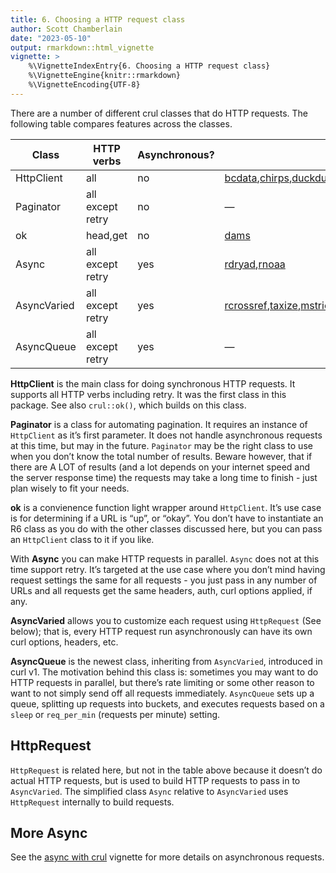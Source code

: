```yaml
---
title: 6. Choosing a HTTP request class
author: Scott Chamberlain
date: "2023-05-10"
output: rmarkdown::html_vignette
vignette: >
    %\VignetteIndexEntry{6. Choosing a HTTP request class}
    %\VignetteEngine{knitr::rmarkdown}
    %\VignetteEncoding{UTF-8}
---
```




There are a number of different crul classes that do HTTP requests. The following table compares features across the classes.

|Class|HTTP verbs|Asynchronous?|Packges using|
|---|---|---|---|
|HttpClient|all|no|[bcdata][],[chirps][],[duckduckr][],[gfonts][],[mindicador][],[nsapi][],[tradestatistics][],[viafr][]|
|Paginator|all except retry|no|---|
|ok|head,get|no|[dams][]|
|Async|all except retry|yes|[rdryad][],[rnoaa][]|
|AsyncVaried|all except retry|yes|[rcrossref][],[taxize][],[mstrio][]|
|AsyncQueue|all except retry|yes|---|

**HttpClient** is the main class for doing synchronous HTTP requests. It supports all HTTP verbs including retry. It was the first class in this package. See also `crul::ok()`, which builds on this class.

**Paginator** is a class for automating pagination. It requires an instance of `HttpClient` as it's first parameter. It does not handle asynchronous requests at this time, but may in the future. `Paginator` may be the right class to use when you don't know the total number of results. Beware however, that if there are A LOT of results (and a lot depends on your internet speed and the server response time) the requests may take a long time to finish - just plan wisely to fit your needs.

**ok** is a convienence function light wrapper around `HttpClient`. It's use case is for determining if a URL is "up", or "okay". You don't have to instantiate an R6 class as you do with the other classes discussed here, but you can pass an `HttpClient` class to it if you like.

With **Async** you can make HTTP requests in parallel. `Async` does not at this time support retry. It's targeted at the use case where you don't mind having request settings the same for all requests - you just pass in any number of URLs and all requests get the same headers, auth, curl options applied, if any.

**AsyncVaried** allows you to customize each request using `HttpRequest` (See below); that is, every HTTP request run asynchronously can have its own curl options, headers, etc. 

**AsyncQueue** is the newest class, inheriting from `AsyncVaried`, introduced in curl v1. The motivation behind this class is: sometimes you may want to do HTTP requests in parallel, but there's rate limiting or some other reason to want to not simply send off all requests immediately. `AsyncQueue` sets up a queue, splitting up requests into buckets, and executes requests based on a `sleep` or `req_per_min` (requests per minute) setting.

## HttpRequest

`HttpRequest` is related here, but not in the table above because it doesn't do actual HTTP requests, but is used to build HTTP requests to pass in to `AsyncVaried`. The simplified class `Async` relative to `AsyncVaried` uses `HttpRequest` internally to build requests. 

## More Async

See the [async with crul](async.html) vignette for more details on asynchronous requests.

[bcdata]: https://bcgov.github.io/bcdata/
[chirps]: https://docs.ropensci.org/chirps/
[duckduckr]: https://github.com/dirkschumacher/duckduckr
[gfonts]: https://dreamrs.github.io/gfonts/
[mindicador]: https://pacha.dev/mindicador/
[nsapi]: https://rmhogervorst.nl/nsapi/
[tradestatistics]: https://docs.ropensci.org/tradestatistics/
[viafr]: https://github.com/stefanieschneider/viafr
[rdryad]: https://docs.ropensci.org/rdryad/
[rnoaa]: https://docs.ropensci.org/rnoaa/
[rcrossref]: https://docs.ropensci.org/rcrossref/
[taxize]: https://docs.ropensci.org/taxize/
[mstrio]: https://cran.r-project.org/package=mstrio
[dams]: https://jsta.github.io/dams/
